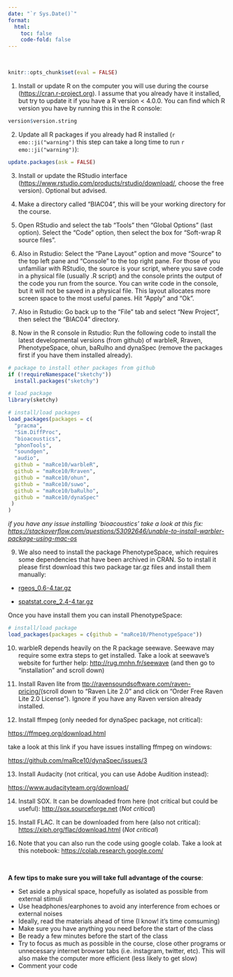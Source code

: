 ```yaml
---
date: "`r Sys.Date()`"
format:
  html:
    toc: false
    code-fold: false
---
```


 

```r

knitr::opts_chunk$set(eval = FALSE)

```

1)  Install or update R on the computer you will use during the course (<https://cran.r-project.org>). I assume that you already have it installed, but try to update it if you have a R version \< 4.0.0. You can find which R version you have by running this in the R console:

```r

version$version.string

```

2)  Update all R packages if you already had R installed (`r emo::ji("warning")` this step can take a long time to run `r emo::ji("warning")`):

```r

update.packages(ask = FALSE)
```

3)  Install or update the RStudio interface (<https://www.rstudio.com/products/rstudio/download/>, choose the free version). Optional but advised.

4)  Make a directory called "BIAC04", this will be your working directory for the course.

5)  Open RStudio and select the tab "Tools" then "Global Options" (last option). Select the "Code" option, then select the box for "Soft-wrap R source files".

6)  Also in Rstudio: Select the "Pane Layout" option and move "Source" to the top left pane and "Console" to the top right pane. For those of you unfamiliar with RStudio, the source is your script, where you save code in a physical file (usually .R script) and the console prints the output of the code you run from the source. You can write code in the console, but it will not be saved in a physical file. This layout allocates more screen space to the most useful panes. Hit "Apply" and "Ok".

7)  Also in Rstudio: Go back up to the "File" tab and select "New Project", then select the "BIAC04" directory.

8)  Now in the R console in Rstudio: Run the following code to install the latest developmental versions (from github) of warbleR, Rraven, PhenotypeSpace, ohun, baRulho and dynaSpec (remove the packages first if you have them installed already).

```r

# package to install other packages from github
if (!requireNamespace("sketchy"))
  install.packages("sketchy") 

# load package
library(sketchy)

# install/load packages
load_packages(packages = c(
  "pracma",
  "Sim.DiffProc",
  "bioacoustics",
  "phonTools",
  "soundgen",
  "audio",
  github = "maRce10/warbleR",
  github = "maRce10/Rraven",
  github = "maRce10/ohun",
  github = "maRce10/suwo",
  github = "maRce10/baRulho",
  github = "maRce10/dynaSpec"
 )
)

```

*if you have any issue installing 'bioacoustics' take a look at this fix: <https://stackoverflow.com/questions/53092646/unable-to-install-warbler-package-using-mac-os>*

9) We also need to install the package PhenotypeSpace, which requires some dependencies that have been archived in CRAN. So to install it please first download this two package tar.gz files and install them manually:

  - [rgeos_0.6-4.tar.gz](https://cran.r-project.org/src/contrib/Archive/rgeos/rgeos_0.6-4.tar.gz)

  - [spatstat.core_2.4-4.tar.gz](https://cran.r-project.org/src/contrib/Archive/spatstat.core/spatstat.core_2.4-4.tar.gz)

Once you have install them you can install PhenotypeSpace:

```r

# install/load package
load_packages(packages = c(github = "maRce10/PhenotypeSpace"))

```


10) warbleR depends heavily on the R package seewave. Seewave may require some extra steps to get installed. Take a look at seewave's website for further help: [http://rug.mnhn.fr/seewave](http://rug.mnhn.fr/seewave/) (and then go to "installation" and scroll down)

11) Install Raven lite from [ttp://ravensoundsoftware.com/raven-pricing/](http://ravensoundsoftware.com/raven-pricing/)(scroll down to "Raven Lite 2.0" and click on "Order Free Raven Lite 2.0 License"). Ignore if you have any Raven version already installed.

12) Install ffmpeg (only needed for dynaSpec package, not critical):

<https://ffmpeg.org/download.html>

take a look at this link if you have issues installing ffmpeg on windows:

<https://github.com/maRce10/dynaSpec/issues/3>

13) Install Audacity (not critical, you can use Adobe Audition instead):

<https://www.audacityteam.org/download/>

14) Install SOX. It can be downloaded from here (not critical but could be useful): [http://sox.sourceforge.net](http://sox.sourceforge.net/) (*Not critical*)

15) Install FLAC. It can be downloaded from here (also not critical): [https://xiph.org/flac/download.html](http://sox.sourceforge.net/) (*Not critical*)

16) Note that you can also run the code using google colab. Take a look at this notebook: [https://colab.research.google.com/](https://colab.research.google.com/drive/1KKmndmWB73ZDLfT0eVBArEZX4eVGsVMc?usp=sharing#scrollTo=05bsvm_f7UNt)

 

::: {.alert .alert-warning}
**A few tips to make sure you will take full advantage of the course**:

-   Set aside a physical space, hopefully as isolated as possible from external stimuli
-   Use headphones/earphones to avoid any interference from echoes or external noises
-   Ideally, read the materials ahead of time (I know! it's time comsuming)
-   Make sure you have anything you need before the start of the class
-   Be ready a few minutes before the start of the class
-   Try to focus as much as possible in the course, close other programs or unnecessary internet browser tabs (i.e. instagram, twitter, etc). This will also make the computer more efficient (less likely to get slow)
-   Comment your code
:::
